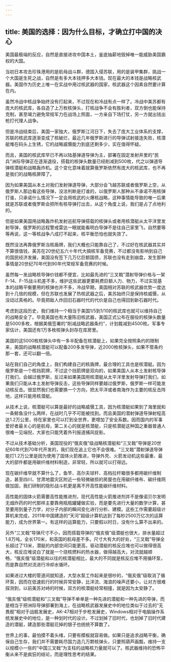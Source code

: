 ```yaml
---
---
---
```

title: 美国的选择：因为什么目标，才确立打中国的决心
---

美国最极端的反应，自然是直接进攻中国本土，釜底抽薪地毁掉唯一能威胁美国霸权的大国。

当初日本攻击珍珠港用的是航母战斗群，德国入侵苏联，用的是装甲集群，挑战一个大国是生死之战，自然是有多大本钱押多大本钱。现在最大的本钱是战略核武器。美国作为历史上唯一在实战中用过核武器的国家，核武器这个因素自然要计算在内。

虽然冷战中核战争始终没有打起来，不过现在和冷战有点一样了。冷战中美苏都有庞大的核武库，各自造了上万枚核弹头，打核战争不会有胜利者，双方倒也能保持克制，甚至竭力避免常规军力在战场上照面，一方亲自下场打仗，另一方就出钱出枪打代理人战争。

但是冷战结束后，美国一家独大，俄罗斯江河日下，失去了庞大工业体系的支撑，苏联的核武库逐渐变成了核破烂，最近几年俄罗斯进行的导弹试射接连失败，核潜艇堆在码头上生锈，它的战略威慑能力到底还剩多少，实在值得怀疑。

而且，美国的核武库早已不再以陆基弹道导弹为主，部署在固定发射井里的“民兵”洲际导弹正在逐渐退役，搭载的核弹头数量已经削减到500枚，代之以弹道导弹核潜艇和战略轰炸机。这个变化意味着就算俄罗斯依然有庞大的核武库，也不再是我们的战略核屏障了。

因为如果美国从本土对我们发射弹道导弹，大部分会飞越苏联或者俄罗斯上空，从俄罗斯人那边看这些导弹，没法判断是打谁的，以俄罗斯人那种从不承诺不用核弹打谁，只承诺什么情况下一定会用核武的火爆核战略，这种事情能导致的唯一后果就是苏联或者俄罗斯会把所有核导弹打出去，从这个角度上说，我们是占了点地利的。

但是如果美国用战略轰炸机发射巡航导弹搭载的核弹头或者用核潜艇从太平洋里发射导弹，俄罗斯的远程警戒雷达一眼就能看明白导弹不是往自己家里飞，自然要等等再说，这一等核战争八成打不起来，核平衡恐怕也就失效了。

既然没法再靠俄罗斯当核盾牌，我们大概也只能靠自己了，不过好在核武器其实并不算很值钱，美苏在20世纪五六十年代大搞核军备竞赛，不过都没有影响到自己的国民经济发展，美国没有签下几万亿巨额国债，苏联也没有走到崩盘，发生那种事情是20世纪70年代到90年代常规军备竞赛的时候。

虽然每一发战略核导弹价钱都不便宜，比如最先进的“三叉戟”潜射导弹价格与一架F-14、F-15战斗机差不多，维护这些武器更要耗费巨额人力、物力，不过实现基本的战略平衡要用的核弹也并不多，冷战早期，美国相对苏联的核武器优势一度达到十几倍的规模，但在苏联也发展了热核武器之后，美苏始终只是保持核威慑，从没动过真格的。毕竟把敌人炸回旧石器时代的代价是自己也得回到新石器时代。

考虑到这段历史，我们维持一个相当于美国1/5到1/10的核武库也就可以维持自己的战略安全了。毕竟美国也有大量陈旧核武器，美国正式公布在服役的核弹头数量是5000多枚，根据美俄签署的“削减战略武器条约”，计划裁减到4500枚。军事专家估计，美国还有1万多枚核弹头封存在库房里。

美国的这5000枚核弹头中有一多半配备在核潜艇上，如果完全按照条约的限制来，美国的战略核潜艇可以配备200多发导弹，近2000枚核弹头，如果不管条约那一套，还可以翻一倍。

站在我们自己的角度上，我们构建自己的核盾牌，最合理的工具也是核潜艇。因为俄罗斯是一个核挡箭牌，不过这个挡箭牌是双向的，如果美国人从本土发射核导弹打我们，会越过俄罗斯，反过来如果美国用核潜艇从太平洋里发射导弹打我们，如果我们只能从本土发射导弹反击，这些导弹同样要越过俄罗斯，俄罗斯一样可能发动核反击。很显然我们也需要换一个方向，把太平洋或者南海作为主要的核反击阵地，这样只能用核潜艇。

从技术上说，核潜艇可以算是最好的战略威慑工具，因为核潜艇如果到了海里就和一条鲸鱼没什么两样，在战时几乎不可能被找到。而且美国的潜射弹道导弹射程高达1.2万公里，待在家里也可以打到全世界，更增加了安全系数。因而国内的军事爱好者最关心的是航母，第二关心的就是核潜艇，只是核潜艇这种国之重器普通人很难一见端倪，大家也只能凭着外刊报道捕风捉影。

不过从技术基础分析，美国现役的“俄亥俄”级战略核潜艇和“三叉戟”导弹是20世纪60年代到70年代开发的，我们现在追上它也不会很难。“三叉戟”潜射弹道导弹能打1.2万公里是因为使用了固体火箭推进，导弹外壳、火箭发动机这些最重、最大的部件都是用碳纤维材料制造，非常轻，所以就可以打得远。

现在碳纤维早就不算什么了，鱼竿、高尔夫球杆、高档拉杆箱很多都用碳纤维制造，甚至四川、甘肃地震灾区附近一些轻微破损的房屋也在用碳纤维布、碳纤维网做加固，我们研制的隐形战斗机更是离不开高性能碳纤维材料。

高性能的固体火箭需要高性能推进剂，现代高性能火箭推进剂并不是像诺贝尔发明无烟炸药的时代那样主要靠用瓶瓶罐罐做实验，而是要先进行大量的数学计算，甚至要用到量子力学，对分子内部的瞬间变化进行分析、建模。这些工作需要超级计算机来完成，2011年中国建造的“天河”超级计算机达到了每秒2500万亿次的运算能力，成为世界第一。有这样的运算能力，只要假以时日，没有什么算不出来的。

另外“三叉戟”导弹尺寸不小，因而搭载导弹的“俄亥俄”级潜艇也很大，排水量超过1.8万吨，全长170米，和英国的航母差不多。尺寸大有大的好处，“三叉戟”导弹全长超过了13米，潜艇的内部空间只能更高，驱动潜艇的核反应堆也可以做得很高大，核反应堆说白了就是一个烧核燃料的热水器，做得越高大，对流就越顺畅，“俄亥俄”级潜艇和以往的核潜艇相比，最大的不同就是核反应堆不用循环泵，而是靠自然对流进行冷却水循环。

如果进过大楼的管道间就知道，大型水泵工作起来是很吵的，“俄亥俄”级取消了循环泵，因而在低速航行的时候异常安静，比洋流、海浪的噪声还要小，让对方很难探测到，以前美苏对峙的时候，双方的核潜艇经常相撞，就是因为太安静了。

“俄亥俄”级核潜艇和“三叉戟”导弹不单单是一种先进的潜艇和一种先进的导弹，而是相当于把洲际导弹部署到海上，在战略核武器发展史中的地位类似于过去的“无畏舰”相对于战舰发展史，AK-47相对于步枪发展史，Windows相对于电脑操作系统发展史中的地位，是一种划时代的设计。不过划掉了旧时代，也划掉了旧时代建造的潜艇，建造那些潜艇花掉的银子也统统不算数了。

世界上的事，最怕摸不着头绪，只要有模板就容易做。如果只是追求战略平衡，确保自己生存，我们并不需要耗尽国力造几万颗核弹头，只要照葫芦画瓢，维持一支以规模小一些的“中国三叉戟”为支柱的战略核力量就可以了。核武器维持的恐怖平衡从来不是疯狂的结论，而是理性思考的结果。